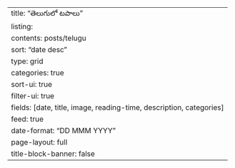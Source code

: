 ---
title: "తెలుగులో టపాలు"
listing:
  contents: posts/telugu
  sort: "date desc"
  type: grid
  categories: true
  sort-ui: true
  filter-ui: true
  fields: [date, title, image, reading-time, description, categories]
  feed: true
  date-format: "DD MMM YYYY"
page-layout: full
title-block-banner: false
---